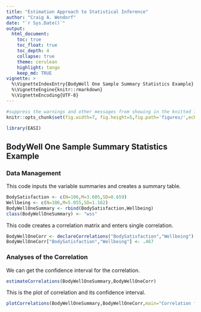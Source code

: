 ```yaml
---
title: "Estimation Approach to Statistical Inference"
author: "Craig A. Wendorf"
date: "`r Sys.Date()`"
output:
  html_document:
    toc: true
    toc_float: true
    toc_depth: 4
    collapse: true
    theme: cerulean
    highlight: tango
    keep_md: TRUE
vignette: >
  %\VignetteIndexEntry{BodyWell One Sample Summary Statistics Example}
  %\VignetteEngine{knitr::rmarkdown}
  %\VignetteEncoding{UTF-8}
---
```


```r
#suppress the warnings and other messages from showing in the knitted file.
knitr::opts_chunk$set(fig.width=7, fig.height=5,fig.path='figures/',echo=TRUE,warning=FALSE,message=FALSE)
```

```r
library(EASI)
```

## BodyWell One Sample Summary Statistics Example

### Data Management

This code inputs the variable summaries and creates a summary table.
```r
BodySatisfaction <- c(N=106,M=3.605,SD=0.659)
Wellbeing <- c(N=106,M=5.055,SD=1.162)
BodyWellOneSummary <- rbind(BodySatisfaction,Wellbeing)
class(BodyWellOneSummary) <- "wss"
```

This code creates a correlation matrix and enters single correlation.
```r
BodyWellOneCorr <- declareCorrelations("BodySatisfaction","Wellbeing")
BodyWellOneCorr["BodySatisfaction","Wellbeing"] <- .467
```

### Analyses of the Correlation

We can get the confidence interval for the correlation.
```r
estimateCorrelations(BodyWellOneSummary,BodyWellOneCorr)
```

This is the plot of correlation and its confidence interval.
```r
plotCorrelations(BodyWellOneSummary,BodyWellOneCorr,main="Correlation for the Entire Sample",ylim=c(-1,1))
```
